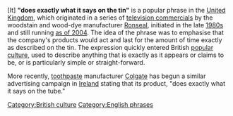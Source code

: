[It] '''"does exactly what it says on the tin"''' is a popular phrase in the [[United Kingdom]], which originated in a series of [[television commercials]] by the woodstain and wood-dye manufacturer [[Ronseal]], initiated in the late [[1980s]] and still running [[as of 2004]]. The idea of the phrase was to emphasise that the company's products would act and last for the amount of time exactly as described on the tin. The expression quickly entered British [[popular culture]], used to describe anything that is exactly as it appears or claims to be, or is particularly simple or straight-forward.

More recently, [[toothpaste]] manufacturer [[Colgate]] has begun a similar advertising campaign in [[Republic of Ireland|Ireland]] stating that its product, "does exactly what it says on the tube."

[[Category:British culture]]
[[Category:English phrases]]